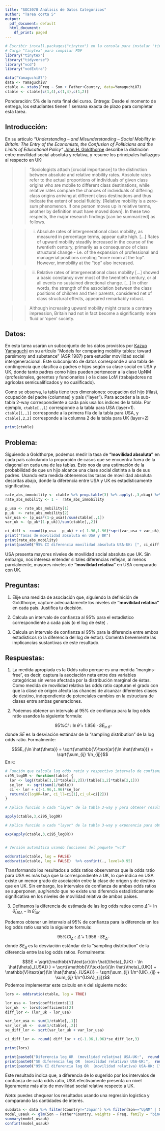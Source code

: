 ```yaml
---
title: "SOC3070 Análisis de Datos Categóricos"
author: "Tarea corta 5"
output:
  pdf_document: default
  html_document:
    df_print: paged
---
```


```r
# Escribir install.packages("tinytex") en la consola para instalar "tinytex"
# Carga "tinytex" para compilar PDF
library("tinytex")
library("tidyverse")
library("vcd")
library("vcdExtra")

data("Yamaguchi87")
data <- Yamaguchi87
ctable <- xtabs(Freq ~ Son + Father+Country, data=Yamaguchi87)
ctable <- ctable[c(1,4),c(1,4),c(1,2)]
```
Ponderación: 5% de la nota final del curso. Entrega: Desde el momento de entrega, los estudiantes tienen 1 semana exacta de plazo para completar esta tarea.

## Introducción: 

En su artículo _"Understanding  –  and  Misunderstanding –  Social  Mobility  in  Britain:  The  Entry of the Economists, the   Confusion of Politicians and the Limits of Educational Policy"_ [John H. Goldthorpe](https://en.wikipedia.org/wiki/John_Goldthorpe) describe la distinción entre movilidad social absoluta y relativa, y resume los principales hallazgos al respecto en UK:

> > "Sociologists  attach [crucial importance]  to  the  distinction between absolute and relative mobility rates. Absolute rates refer to the actual proportions of individuals of given class origins who are mobile to different class destinations, while relative rates compare the  chances of individuals of differing  class origins arriving at different class destinations  and  thus  indicate  the  extent  of  social  fluidity.  [Relative mobility is a zero-sum phenomenon. If one person moves up in relative terms, another by definition must have moved down]. In  these  two  respects, the major research findings [can be summarized] as follows. 

> > (i) Absolute rates of intergenerational class mobility, as measured in percentage terms, appear quite  high. [...] Rates  of  upward  mobility steadily  increased  in  the  course  of  the twentieth  century,  primarily  as  a  consequence  of  class  structural  change  -  i.e.  of  the expansion  of  professional  and  managerial  positions creating "more   room  at  the  top". However, immobility at the "top" also increased.

> > (ii)  Relative  rates  of  intergenerational  class  mobility [...] showed  a basic  constancy  over  most  of  the  twentieth  century,  or  at  all  events  no  sustained  directional change. [...] In  other  words,  the  strength  of  the  association  between  the  class  positions  of  children  and their parents, considered net of class structural effects, appeared remarkably robust. 

> > Although increasing  upward  mobility  might  create  a  contrary impression,  Britain  had  not  in  fact become a significantly more fluid or ‘open’ society.

## Datos: 

En esta tarea usarán un subconjunto de los datos provistos por [Kazuo Yamaguchi](https://sociology.uchicago.edu/directory/kazuo-yamaguchi) en su artículo "Models for comparing mobility tables: toward parsimony and substance" (ASR 1987) para estudiar movilidad social intergeneracional. Este subconjunto de datos corresponde a una tabla de contingencia que clasifica a padres e hijos según su clase social en USA y UK, donde  tanto padres como hijos pueden pertenecer a la clase UpNM (profesionales, gerentes y funcionarios ) o la clase LoM (trabajadores no agrícolas semicualificados y no cualificado).

Como se observa, la tabla tiene tres dimensiones: ocupación del hijo (filas), ocupación del padre (columnas) y país ("layer"). Para acceder a la sub-tabla 2-way correspondiente a cada país usa los índices de la tabla. Por ejemplo, `ctable[,,1]` corresponde a la tabla para USA (layer=1). `ctable[1,,1]` corresponde a la primera fila de la tabla para USA, y `ctable[,2,2]` corresponde a la columna 2 de la tabla para UK (layer=2)

```r
print(ctable)
```

## Problema: 

Siguiendo a Goldthorpe, podemos medir la tasa de **"movilidad absoluta"** en cada país calculando la proporción de casos que se encuentra fuera de la diagonal en cada una de las tablas. Esto nos da una estimación de la probabilidad de que un hijo alcance una clase social distinta a la de sus padres. Usando esta medida obtenemos las tasas de movilidad absoluta descritas abajo, donde la diferencia entre USA y UK es estadísticamente significativa.

```r
rate_abs_immobility <- ctable %>% prop.table(3) %>% apply(.,3,diag) %>% apply(.,2,sum) 
rate_abs_mobility <- 1 -  rate_abs_immobility

p_usa <- rate_abs_mobility[1]
p_uk  <- rate_abs_mobility[2]
var_usa <- (p_usa*(1-p_usa))/sum(ctable[,,1])
var_uk <- (p_uk*(1-p_uk))/sum(ctable[,,2])

ci_diff <- round((p_usa - p_uk) + c(-1.96,1.96)*sqrt(var_usa + var_uk), 2)
print("Tasas de movilidad absoluta en USA y UK")
print(rate_abs_mobility)
print(paste0("95% CI diferencia movilidad absoluta USA-UK: [", ci_diff[1],",",ci_diff[2],"]"))
```

USA presenta mayores niveles de movilidad social absoluta que UK. Sin embargo, nos interesa entender si tales diferencias reflejan, al menos parcialmente, mayores niveles de **"movilidad relativa"** en USA comparado con UK. 


## Preguntas:

1) Elije una medida de asociación que, siguiendo la definición de Goldthorpe, capture adecuadamente los niveles de **"movilidad relativa"** en cada país. Justifica tu decisión.

2) Calcula un intervalo de confianza al 95% para el estadístico correspondiente a cada país (o el log de éste) .

3) Calcula un intervalo de confianza al 95% para la diferencia entre ambos estadísticos (o la diferencia del log de éstos). Comenta brevemente las implicancias sustantivas de este resultado.


## Respuestas:

1) La medida apropiada es la Odds ratio porque es una medida "margins-free", es decir, captura la asociación neta entre dos variables categóricas sin verse afectada por la distribución marginal de éstas. Como medida de movilidad relativa las odds ratio capturan el grado con que la clase de origen afecta las chances de alcanzar diferentes clases de destino, independiente de potenciales cambios en la estructura de clases entre ambas generaciones.

2) Podemos obtener un intervalo al 95% de confianza para la log odds ratio usandos la siguiente formula:

$$95\% CI: \ln \hat{\theta} + 1.956 \cdot SE_{\ln \hat{\theta}}$$
donde $SE$ es la desviación estándar de la "sampling distribution" de la log odds ratio. Formalmente:

$$SE_{\ln \hat{\theta}}  = \sqrt{\mathbb{V}\text{ar}(\ln \hat{\theta})} =  \sqrt{\sum_{ij} 1/n_{ij}}$$
En `R`: 

```r
# Función que calcula log odds ratio y respectivo intervalo de confianza al 95%
ci95_logOR <- function(table) { 
  lor <- log((table[1,1]*table[2,2])/(table[1,2]*table[2,1]))
  se_lor  <- sqrt(sum(1/table))
  ci <- lor + c(-1.96,1.96)*se_lor
  return(c(logOR=lor, ci_ll=ci[1],ci_ul=ci[2]))
}

# Aplica función a cada "layer" de la tabla 3-way y para obtener resultados en términos de log odds ratio

apply(ctable,3,ci95_logOR)

# Aplica función a cada "layer" de la tabla 3-way y exponencia para obtener resultados en términos de odds ratio

exp(apply(ctable,3,ci95_logOR))


# Versión automática usando funciones del paquete "vcd"

oddsratio(ctable, log = FALSE)
oddsratio(ctable, log = FALSE)  %>% confint(., level=0.95)
```

Transformando los resultados a odds ratios observamos que la odds ratio para USA es más baja que la correspondiente a UK, lo que indica en USA existe un menor grado de asociación entre la clase de origen y de destino que en UK. Sin embargo, los intervalos de confianza de ambas odds ratios se superponen, _sugiriendo_ que no existe una  diferencia estadísticamente significativa en los niveles de movilidad relativa de ambos paises.

3)  Definamos la diferencia de estimada de las log odds ratios como $\hat{\Delta}= \ln \hat{\theta}_{USA} - \ln \hat{\theta}_{UK}$

Podemos obtener un intervalo al 95% de confianza para la diferencia en los log odds ratio usando la siguiente formula:

$$95\% CI_{\hat{\Delta}}: \hat{\Delta} + 1.956 \cdot SE_{\hat{\Delta}}$$
donde $SE_{\hat{\Delta}}$ es la desviación estándar de la "sampling distribution" de la diferencia entre las log odds ratios. Formalmente:

$$SE = \sqrt{\mathbb{V}\text{ar}(\ln \hat{\theta}_{UK} - \ln \hat{\theta}_{USA}) }  = \sqrt{\mathbb{V}\text{ar}(\ln \hat{\theta}_{UK}) + \mathbb{V}\text{ar}(\ln \hat{\theta}_{USA})} =  \sqrt{\sum_{ij} 1/n^{UK}_{ij} + \sum_{ij} 1/n^{USA}_{ij}}$$
Podemos implementar este calculo en `R` del siguiente modo:

```r
lors <- oddsratio(ctable, log = TRUE)

lor_usa <- lors$coefficients[1]
lor_uk  <- lors$coefficients[2]
diff_lor <- (lor_uk - lor_usa)

var_lor_usa <- sum(1/ctable[,,1]) 
var_lor_uk <-  sum(1/ctable[,,2])
se_diff_lor <- sqrt(var_lor_uk + var_lor_usa)

ci_diff_lor <- round( diff_lor + c(-1.96,1.96)*se_diff_lor,3)

print(lors)

print(paste0("Diferencia log OR  (movilidad relativa) USA-UK:",  round(diff_lor,3) ))
print(paste0("SE diferencia log OR  (movilidad relativa) USA-UK:",  round(se_diff_lor,3) ))
print(paste0("95% CI diferencia log OR  (movilidad relativa) USA-UK: [", ci_diff_lor[1],",",ci_diff_lor[2],"]"))
```

Este resultado indica que, a diferencia de lo sugerido por los intervalos de confianza de cada odds ratio, USA efectivamente presenta un nivel ligeramente más alto de movilidad social relativa respecto a UK.


*Nota*: puedes chequear los resultados usando una regresión logistica y comparando las cantidades de interés.

```r
subdata <- data %>% filter(Country!="Japan") %>% filter(Son=="UpNM" | Son=="LoM") %>% filter( Father=="UpNM" | Father=="LoM")
model_usauk <- glm(Son ~ Father*Country, weights = Freq, family = "binomial", data=subdata )
summary(model_usauk) 
confint(model_usauk)
```